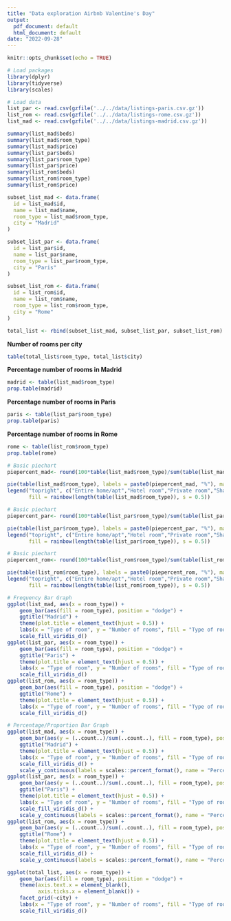 ```yaml
---
title: "Data exploration Airbnb Valentine's Day"
output:
  pdf_document: default
  html_document: default
date: "2022-09-28"
---
```


```r
knitr::opts_chunk$set(echo = TRUE)
```

```r
# Load packages
library(dplyr)
library(tidyverse)
library(scales)
```

```r
# Load data
list_par <- read.csv(gzfile('../../data/listings-paris.csv.gz'))
list_rom <- read.csv(gzfile('../../data/listings-rome.csv.gz')) 
list_mad <- read.csv(gzfile('../../data/listings-madrid.csv.gz'))
```

```r
summary(list_mad$beds)
summary(list_mad$room_type)
summary(list_mad$price)
summary(list_par$beds)
summary(list_par$room_type)
summary(list_par$price)
summary(list_rom$beds)
summary(list_rom$room_type)
summary(list_rom$price)
```

```r
subset_list_mad <- data.frame(
  id = list_mad$id,
  name = list_mad$name,
  room_type = list_mad$room_type,
  city = "Madrid"
)

subset_list_par <- data.frame(
  id = list_par$id,
  name = list_par$name,
  room_type = list_par$room_type,
  city = "Paris"
)

subset_list_rom <- data.frame(
  id = list_rom$id,
  name = list_rom$name,
  room_type = list_rom$room_type,
  city = "Rome"
)

total_list <- rbind(subset_list_mad, subset_list_par, subset_list_rom)
```

**Number of rooms per city**
```r
table(total_list$room_type, total_list$city)
```

**Percentage number of rooms in Madrid**
```r
madrid <- table(list_mad$room_type)
prop.table(madrid)
```

**Percentage number of rooms in Paris**
```r
paris <- table(list_par$room_type)
prop.table(paris)
```

**Percentage number of rooms in Rome**
```r
rome <- table(list_rom$room_type)
prop.table(rome)
```

```r
# Basic piechart
piepercent_mad<- round(100*table(list_mad$room_type)/sum(table(list_mad$room_type)), 1)

pie(table(list_mad$room_type), labels = paste0(piepercent_mad, "%"), main = "Madrid pie chart", col = rainbow(length(table(list_mad$room_type)), s = 0.5))
legend("topright", c("Entire home/apt","Hotel room","Private room","Shared room"), cex = 0.8,
       fill = rainbow(length(table(list_mad$room_type)), s = 0.5))
```

```r
# Basic piechart
piepercent_par<- round(100*table(list_par$room_type)/sum(table(list_par$room_type)), 1)

pie(table(list_par$room_type), labels = paste0(piepercent_par, "%"), main = "Paris pie chart", col = rainbow(length(table(list_par$room_type)), s = 0.5))
legend("topright", c("Entire home/apt","Hotel room","Private room","Shared room"), cex = 0.8,
       fill = rainbow(length(table(list_par$room_type)), s = 0.5))
```

```r
# Basic piechart
piepercent_rom<- round(100*table(list_rom$room_type)/sum(table(list_rom$room_type)), 1)

pie(table(list_rom$room_type), labels = paste0(piepercent_rom, "%"), main = "Rome pie chart", col = rainbow(length(table(list_rom$room_type)), s = 0.5))
legend("topright", c("Entire home/apt","Hotel room","Private room","Shared room"), cex = 0.8,
       fill = rainbow(length(table(list_rom$room_type)), s = 0.5))
```

```r
# Frequency Bar Graph
ggplot(list_mad, aes(x = room_type)) +
    geom_bar(aes(fill = room_type), position = "dodge") +
    ggtitle("Madrid") +
    theme(plot.title = element_text(hjust = 0.5)) +
    labs(x = "Type of room", y = "Number of rooms", fill = "Type of room") +
    scale_fill_viridis_d()
ggplot(list_par, aes(x = room_type)) +
    geom_bar(aes(fill = room_type), position = "dodge") +
    ggtitle("Paris") +
    theme(plot.title = element_text(hjust = 0.5)) +
    labs(x = "Type of room", y = "Number of rooms", fill = "Type of room") +
    scale_fill_viridis_d()
ggplot(list_rom, aes(x = room_type)) +
    geom_bar(aes(fill = room_type), position = "dodge") +
    ggtitle("Rome") +
    theme(plot.title = element_text(hjust = 0.5)) +
    labs(x = "Type of room", y = "Number of rooms", fill = "Type of room") +
    scale_fill_viridis_d()
```


```r
# Percentage/Proportion Bar Graph
ggplot(list_mad, aes(x = room_type)) +
    geom_bar(aes(y = (..count..)/sum(..count..), fill = room_type), position = "dodge") +
    ggtitle("Madrid") +
    theme(plot.title = element_text(hjust = 0.5)) +
    labs(x = "Type of room", y = "Number of rooms", fill = "Type of room") +
    scale_fill_viridis_d() +
    scale_y_continuous(labels = scales::percent_format(), name = "Percentage of rooms")
ggplot(list_par, aes(x = room_type)) +
    geom_bar(aes(y = (..count..)/sum(..count..), fill = room_type), position = "dodge") +
    ggtitle("Paris") +
    theme(plot.title = element_text(hjust = 0.5)) +
    labs(x = "Type of room", y = "Number of rooms", fill = "Type of room") +
    scale_fill_viridis_d() +
    scale_y_continuous(labels = scales::percent_format(), name = "Percentage of rooms")
ggplot(list_rom, aes(x = room_type)) +
    geom_bar(aes(y = (..count..)/sum(..count..), fill = room_type), position = "dodge") +
    ggtitle("Rome") +
    theme(plot.title = element_text(hjust = 0.5)) +
    labs(x = "Type of room", y = "Number of rooms", fill = "Type of room") +
    scale_fill_viridis_d() +
    scale_y_continuous(labels = scales::percent_format(), name = "Percentage of rooms")
```

```r
ggplot(total_list, aes(x = room_type)) +
    geom_bar(aes(fill = room_type), position = "dodge") +
    theme(axis.text.x = element_blank(),
          axis.ticks.x = element_blank()) +
    facet_grid(~city) +
    labs(x = "Type of room", y = "Number of rooms", fill = "Type of room") +
    scale_fill_viridis_d()
```

